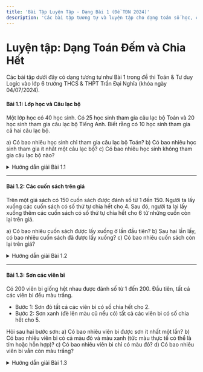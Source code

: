 ```yaml
---
title: 'Bài Tập Luyện Tập - Dạng Bài 1 (Đề TĐN 2024)'
description: 'Các bài tập tương tự và luyện tập cho dạng toán số học, chia hết, và nguyên lý bù trừ.'
---
```


# Luyện tập: Dạng Toán Đếm và Chia Hết

Các bài tập dưới đây có dạng tương tự như Bài 1 trong đề thi Toán & Tư duy Logic vào lớp 6 trường THCS & THPT Trần Đại Nghĩa (khóa ngày 04/07/2024).

#### Bài 1.1: Lớp học và Câu lạc bộ

Một lớp học có 40 học sinh. Có 25 học sinh tham gia câu lạc bộ Toán và 20 học sinh tham gia câu lạc bộ Tiếng Anh. Biết rằng có 10 học sinh tham gia cả hai câu lạc bộ.

a) Có bao nhiêu học sinh chỉ tham gia câu lạc bộ Toán?
b) Có bao nhiêu học sinh tham gia ít nhất một câu lạc bộ?
c) Có bao nhiêu học sinh không tham gia câu lạc bộ nào?

<details>
<summary>Hướng dẫn giải Bài 1.1</summary>

**Phân tích:**
- Tổng số học sinh: 40
- Số HS tham gia CLB Toán (T): 25
- Số HS tham gia CLB Tiếng Anh (A): 20
- Số HS tham gia cả hai CLB (T ∩ A): 10

**a) Số học sinh chỉ tham gia câu lạc bộ Toán:**
Số học sinh chỉ tham gia CLB Toán bằng số học sinh tham gia CLB Toán trừ đi số học sinh tham gia cả hai CLB.
`25 (Toán) - 10 (Cả hai) = 15` học sinh.

**b) Số học sinh tham gia ít nhất một câu lạc bộ:**
Sử dụng nguyên lý bù trừ:
Số HS tham gia ít nhất một CLB = (Số HS tham gia Toán) + (Số HS tham gia Tiếng Anh) - (Số HS tham gia cả hai)
`= 25 + 20 - 10 = 35` học sinh.

**c) Số học sinh không tham gia câu lạc bộ nào:**
Số học sinh không tham gia CLB nào bằng tổng số học sinh trừ đi số học sinh tham gia ít nhất một CLB.
`40 (Tổng số) - 35 (Ít nhất một CLB) = 5` học sinh.

**Đáp án:**
a) 15 học sinh
b) 35 học sinh
c) 5 học sinh
</details>

---

#### Bài 1.2: Các cuốn sách trên giá

Trên một giá sách có 150 cuốn sách được đánh số từ 1 đến 150.
Người ta lấy xuống các cuốn sách có số thứ tự chia hết cho 4.
Sau đó, người ta lại lấy xuống thêm các cuốn sách có số thứ tự chia hết cho 6 từ những cuốn còn lại trên giá.

a) Có bao nhiêu cuốn sách được lấy xuống ở lần đầu tiên?
b) Sau hai lần lấy, có bao nhiêu cuốn sách đã được lấy xuống?
c) Có bao nhiêu cuốn sách còn lại trên giá?

<details>
<summary>Hướng dẫn giải Bài 1.2</summary>

**Phân tích:**
- Tổng số sách: 150
- Lần 1: Lấy sách chia hết cho 4.
- Lần 2: Lấy sách chia hết cho 6 (từ những cuốn còn lại).

**a) Số cuốn sách được lấy xuống ở lần đầu tiên (chia hết cho 4):**
Số cuốn sách chia hết cho 4 từ 1 đến 150 là:
`floor(150 / 4) = 37` cuốn.

**b) Sau hai lần lấy, có bao nhiêu cuốn sách đã được lấy xuống?**
- Sách lấy lần 1 (chia hết cho 4): 37 cuốn.
- Sách lấy lần 2 (chia hết cho 6):
    - Tìm số sách chia hết cho 6: `floor(150 / 6) = 25` cuốn.
    - Tìm số sách chia hết cho cả 4 và 6 (tức chia hết cho BCNN(4,6) = 12): `floor(150 / 12) = 12` cuốn.
    - Số sách chỉ chia hết cho 6 (mà không chia hết cho 4, tức là số sách thực sự được lấy thêm ở lần 2): `25 - 12 = 13` cuốn.
- Tổng số sách đã được lấy xuống: `37 (lần 1) + 13 (lần 2) = 50` cuốn.

**c) Có bao nhiêu cuốn sách còn lại trên giá?**
Số sách còn lại = Tổng số sách - Số sách đã lấy xuống
`150 - 50 = 100` cuốn.

**Đáp án:**
a) 37 cuốn
b) 50 cuốn
c) 100 cuốn
</details>

---

#### Bài 1.3: Sơn các viên bi

Có 200 viên bi giống hệt nhau được đánh số từ 1 đến 200.
Đầu tiên, tất cả các viên bi đều màu trắng.
- Bước 1: Sơn đỏ tất cả các viên bi có số chia hết cho 2.
- Bước 2: Sơn xanh (đè lên màu cũ nếu có) tất cả các viên bi có số chia hết cho 5.

Hỏi sau hai bước sơn:
a) Có bao nhiêu viên bi được sơn ít nhất một lần?
b) Có bao nhiêu viên bi có cả màu đỏ và màu xanh (tức màu thực tế có thể là tím hoặc hỗn hợp)?
c) Có bao nhiêu viên bi chỉ có màu đỏ?
d) Có bao nhiêu viên bi vẫn còn màu trắng?

<details>
<summary>Hướng dẫn giải Bài 1.3</summary>

**Phân tích:**
- Tổng số bi: 200
- Bước 1: Sơn đỏ nếu chia hết cho 2.
- Bước 2: Sơn xanh nếu chia hết cho 5.

**a) Có bao nhiêu viên bi được sơn ít nhất một lần?**
Đây là số viên bi chia hết cho 2 hoặc chia hết cho 5.
- Số bi chia hết cho 2 (Đỏ): `floor(200 / 2) = 100` viên.
- Số bi chia hết cho 5 (Xanh): `floor(200 / 5) = 40` viên.
- Số bi chia hết cho cả 2 và 5 (chia hết cho 10, có cả hai màu): `floor(200 / 10) = 20` viên.
Số bi được sơn ít nhất một lần = (Số bi đỏ) + (Số bi xanh) - (Số bi có cả hai màu)
`= 100 + 40 - 20 = 120` viên.

**b) Có bao nhiêu viên bi có cả màu đỏ và màu xanh?**
Đây là số viên bi chia hết cho cả 2 và 5, tức là chia hết cho 10.
`floor(200 / 10) = 20` viên.

**c) Có bao nhiêu viên bi chỉ có màu đỏ?**
Đây là số viên bi chia hết cho 2 nhưng không chia hết cho 5.
Số bi chỉ có màu đỏ = (Số bi chia hết cho 2) - (Số bi chia hết cho cả 2 và 5)
`= 100 - 20 = 80` viên.

**d) Có bao nhiêu viên bi vẫn còn màu trắng?**
Đây là số viên bi không được sơn lần nào.
Số bi trắng = Tổng số bi - Số bi được sơn ít nhất một lần
`= 200 - 120 = 80` viên.

**Đáp án:**
a) 120 viên
b) 20 viên
c) 80 viên
d) 80 viên
</details> 